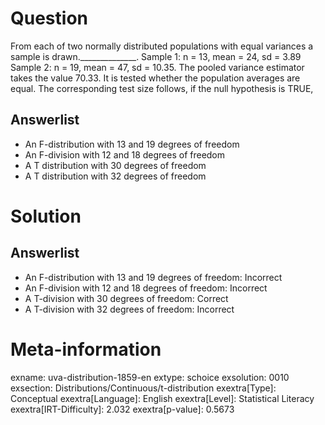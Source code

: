 Question
========

From each of two normally distributed populations with equal variances a sample is drawn.______________. Sample 1: n = 13, mean = 24, sd = 3.89 Sample 2: n = 19, mean = 47, sd = 10.35. The pooled variance estimator takes the value 70.33. It is tested whether the population averages are equal. The corresponding test size follows, if the null hypothesis is TRUE,

Answerlist
----------

* An F-distribution with 13 and 19 degrees of freedom
* An F-division with 12 and 18 degrees of freedom
* A T distribution with 30 degrees of freedom
* A T distribution with 32 degrees of freedom

Solution
========

Answerlist
----------

* An F-distribution with 13 and 19 degrees of freedom: Incorrect
* An F-division with 12 and 18 degrees of freedom: Incorrect
* A T-division with 30 degrees of freedom: Correct
* A T-division with 32 degrees of freedom: Incorrect

Meta-information
================
exname: uva-distribution-1859-en
extype: schoice
exsolution: 0010
exsection: Distributions/Continuous/t-distribution
exextra[Type]: Conceptual
exextra[Language]: English
exextra[Level]: Statistical Literacy
exextra[IRT-Difficulty]: 2.032
exextra[p-value]: 0.5673
